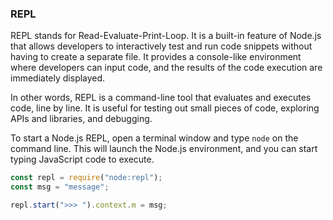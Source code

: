 ### REPL

REPL stands for Read-Evaluate-Print-Loop. It is a built-in feature of Node.js that allows developers to interactively test and run code snippets without having to create a separate file. It provides a console-like environment where developers can input code, and the results of the code execution are immediately displayed.

In other words, REPL is a command-line tool that evaluates and executes code, line by line. It is useful for testing out small pieces of code, exploring APIs and libraries, and debugging.

To start a Node.js REPL, open a terminal window and type `node` on the command line. This will launch the Node.js environment, and you can start typing JavaScript code to execute.

```js
const repl = require("node:repl");
const msg = "message";

repl.start(">>> ").context.m = msg;
```
